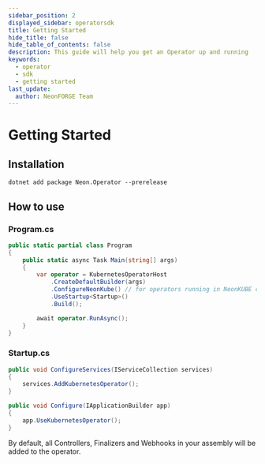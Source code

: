 ```yaml
---
sidebar_position: 2
displayed_sidebar: operatorsdk
title: Getting Started
hide_title: false
hide_table_of_contents: false
description: This guide will help you get an Operator up and running
keywords:
  - operator
  - sdk
  - getting started
last_update:
  author: NeonFORGE Team
---
```



# Getting Started

## Installation

```
dotnet add package Neon.Operator --prerelease
```

## How to use

### Program.cs

```csharp
public static partial class Program
{
    public static async Task Main(string[] args)
    {
        var operator = KubernetesOperatorHost
            .CreateDefaultBuilder(args)
            .ConfigureNeonKube() // for operators running in NeonKUBE clusters.
            .UseStartup<Startup>()
            .Build();

        await operator.RunAsync();
    }
}
```

### Startup.cs

```csharp
public void ConfigureServices(IServiceCollection services)
{
    services.AddKubernetesOperator();
}

public void Configure(IApplicationBuilder app)
{
    app.UseKubernetesOperator();
}
```

By default, all Controllers, Finalizers and Webhooks in your assembly will be
added to the operator.
